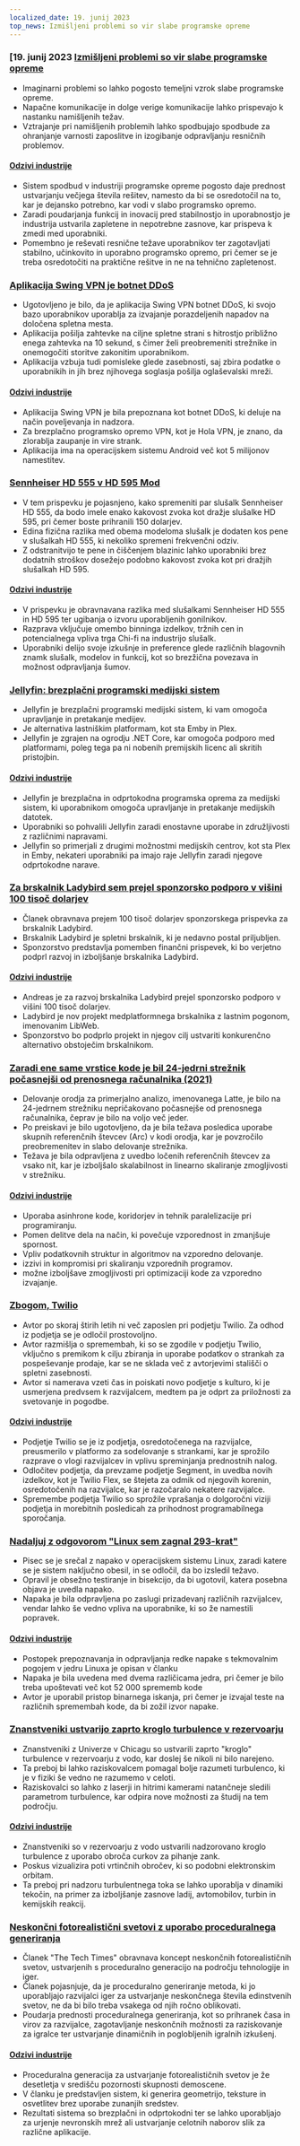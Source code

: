 ```yaml
---
localized_date: 19. junij 2023
top_news: Izmišljeni problemi so vir slabe programske opreme
---
```




<CallToAction />

<Steps>

### [19. junij 2023 [Izmišljeni problemi so vir slabe programske opreme](https://cerebralab.com/Imaginary_Problems_Are_the_Root_of_Bad_Software)

- Imaginarni problemi so lahko pogosto temeljni vzrok slabe programske opreme.
- Napačne komunikacije in dolge verige komunikacije lahko prispevajo k nastanku namišljenih težav.
- Vztrajanje pri namišljenih problemih lahko spodbujajo spodbude za ohranjanje varnosti zaposlitve in izogibanje odpravljanju resničnih problemov.

#### [Odzivi industrije](http://news.ycombinator.com/item?id=36380711)

- Sistem spodbud v industriji programske opreme pogosto daje prednost ustvarjanju večjega števila rešitev, namesto da bi se osredotočil na to, kar je dejansko potrebno, kar vodi v slabo programsko opremo.
- Zaradi poudarjanja funkcij in inovacij pred stabilnostjo in uporabnostjo je industrija ustvarila zapletene in nepotrebne zasnove, kar prispeva k zmedi med uporabniki.
- Pomembno je reševati resnične težave uporabnikov ter zagotavljati stabilno, učinkovito in uporabno programsko opremo, pri čemer se je treba osredotočiti na praktične rešitve in ne na tehnično zapletenost.

### [Aplikacija Swing VPN je botnet DDoS](https://lecromee.github.io/posts/swing_vpn_ddosing_sites/)

- Ugotovljeno je bilo, da je aplikacija Swing VPN botnet DDoS, ki svojo bazo uporabnikov uporablja za izvajanje porazdeljenih napadov na določena spletna mesta.
- Aplikacija pošilja zahtevke na ciljne spletne strani s hitrostjo približno enega zahtevka na 10 sekund, s čimer želi preobremeniti strežnike in onemogočiti storitve zakonitim uporabnikom.
- Aplikacija vzbuja tudi pomisleke glede zasebnosti, saj zbira podatke o uporabnikih in jih brez njihovega soglasja pošilja oglaševalski mreži.

#### [Odzivi industrije](http://news.ycombinator.com/item?id=36382700)

- Aplikacija Swing VPN je bila prepoznana kot botnet DDoS, ki deluje na način poveljevanja in nadzora.
- Za brezplačno programsko opremo VPN, kot je Hola VPN, je znano, da zlorablja zaupanje in vire strank.
- Aplikacija ima na operacijskem sistemu Android več kot 5 milijonov namestitev.

### [Sennheiser HD 555 v HD 595 Mod](http://mikebeauchamp.com/misc/sennheiser-hd-555-to-hd-595-mod/)

- V tem prispevku je pojasnjeno, kako spremeniti par slušalk Sennheiser HD 555, da bodo imele enako kakovost zvoka kot dražje slušalke HD 595, pri čemer boste prihranili 150 dolarjev.
- Edina fizična razlika med obema modeloma slušalk je dodaten kos pene v slušalkah HD 555, ki nekoliko spremeni frekvenčni odziv.
- Z odstranitvijo te pene in čiščenjem blazinic lahko uporabniki brez dodatnih stroškov dosežejo podobno kakovost zvoka kot pri dražjih slušalkah HD 595.

#### [Odzivi industrije](http://news.ycombinator.com/item?id=36377875)

- V prispevku je obravnavana razlika med slušalkami Sennheiser HD 555 in HD 595 ter ugibanja o izvoru uporabljenih gonilnikov.
- Razprava vključuje omembo binninga izdelkov, tržnih cen in potencialnega vpliva trga Chi-fi na industrijo slušalk.
- Uporabniki delijo svoje izkušnje in preference glede različnih blagovnih znamk slušalk, modelov in funkcij, kot so brezžična povezava in možnost odpravljanja šumov.

### [Jellyfin: brezplačni programski medijski sistem](https://github.com/jellyfin/jellyfin)

- Jellyfin je brezplačni programski medijski sistem, ki vam omogoča upravljanje in pretakanje medijev.
- Je alternativa lastniškim platformam, kot sta Emby in Plex.
- Jellyfin je zgrajen na ogrodju .NET Core, kar omogoča podporo med platformami, poleg tega pa ni nobenih premijskih licenc ali skritih pristojbin.

#### [Odzivi industrije](http://news.ycombinator.com/item?id=36378689)

- Jellyfin je brezplačna in odprtokodna programska oprema za medijski sistem, ki uporabnikom omogoča upravljanje in pretakanje medijskih datotek.
- Uporabniki so pohvalili Jellyfin zaradi enostavne uporabe in združljivosti z različnimi napravami.
- Jellyfin so primerjali z drugimi možnostmi medijskih centrov, kot sta Plex in Emby, nekateri uporabniki pa imajo raje Jellyfin zaradi njegove odprtokodne narave.

### [Za brskalnik Ladybird sem prejel sponzorsko podporo v višini 100 tisoč dolarjev](https://twitter.com/awesomekling/status/1670298370550779905)

- Članek obravnava prejem 100 tisoč dolarjev sponzorskega prispevka za brskalnik Ladybird.
- Brskalnik Ladybird je spletni brskalnik, ki je nedavno postal priljubljen.
- Sponzorstvo predstavlja pomemben finančni prispevek, ki bo verjetno podprl razvoj in izboljšanje brskalnika Ladybird.

#### [Odzivi industrije](http://news.ycombinator.com/item?id=36377805)

- Andreas je za razvoj brskalnika Ladybird prejel sponzorsko podporo v višini 100 tisoč dolarjev.
- Ladybird je nov projekt medplatformnega brskalnika z lastnim pogonom, imenovanim LibWeb.
- Sponzorstvo bo podprlo projekt in njegov cilj ustvariti konkurenčno alternativo obstoječim brskalnikom.

### [Zaradi ene same vrstice kode je bil 24-jedrni strežnik počasnejši od prenosnega računalnika (2021)](https://pkolaczk.github.io/server-slower-than-a-laptop/)

- Delovanje orodja za primerjalno analizo, imenovanega Latte, je bilo na 24-jedrnem strežniku nepričakovano počasnejše od prenosnega računalnika, čeprav je bilo na voljo več jeder.
- Po preiskavi je bilo ugotovljeno, da je bila težava posledica uporabe skupnih referenčnih števcev (Arc) v kodi orodja, kar je povzročilo preobremenitev in slabo delovanje strežnika.
- Težava je bila odpravljena z uvedbo ločenih referenčnih števcev za vsako nit, kar je izboljšalo skalabilnost in linearno skaliranje zmogljivosti v strežniku.

#### [Odzivi industrije](http://news.ycombinator.com/item?id=36376669)

- Uporaba asinhrone kode, koridorjev in tehnik paralelizacije pri programiranju.
- Pomen delitve dela na način, ki povečuje vzporednost in zmanjšuje spornost.
- Vpliv podatkovnih struktur in algoritmov na vzporedno delovanje.
- izzivi in kompromisi pri skaliranju vzporednih programov.
- možne izboljšave zmogljivosti pri optimizaciji kode za vzporedno izvajanje.

### [Zbogom, Twilio](https://blog.miguelgrinberg.com/post/goodbye-twilio)

- Avtor po skoraj štirih letih ni več zaposlen pri podjetju Twilio. Za odhod iz podjetja se je odločil prostovoljno.
- Avtor razmišlja o spremembah, ki so se zgodile v podjetju Twilio, vključno s premikom k cilju zbiranja in uporabe podatkov o strankah za pospeševanje prodaje, kar se ne sklada več z avtorjevimi stališči o spletni zasebnosti.
- Avtor si namerava vzeti čas in poiskati novo podjetje s kulturo, ki je usmerjena predvsem k razvijalcem, medtem pa je odprt za priložnosti za svetovanje in pogodbe.

#### [Odzivi industrije](http://news.ycombinator.com/item?id=36382361)

- Podjetje Twilio se je iz podjetja, osredotočenega na razvijalce, preusmerilo v platformo za sodelovanje s strankami, kar je sprožilo razprave o vlogi razvijalcev in vplivu spreminjanja prednostnih nalog.
- Odločitev podjetja, da prevzame podjetje Segment, in uvedba novih izdelkov, kot je Twilio Flex, se štejeta za odmik od njegovih korenin, osredotočenih na razvijalce, kar je razočaralo nekatere razvijalce.
- Spremembe podjetja Twilio so sprožile vprašanja o dolgoročni viziji podjetja in morebitnih posledicah za prihodnost programabilnega sporočanja.

### [Nadaljuj z odgovorom "Linux sem zagnal 293-krat"](https://rwmj.wordpress.com/2023/06/18/follow-up-to-i-booted-linux-292612-times/)

- Pisec se je srečal z napako v operacijskem sistemu Linux, zaradi katere se je sistem naključno obesil, in se odločil, da bo izsledil težavo.
- Opravil je obsežno testiranje in bisekcijo, da bi ugotovil, katera posebna objava je uvedla napako.
- Napaka je bila odpravljena po zaslugi prizadevanj različnih razvijalcev, vendar lahko še vedno vpliva na uporabnike, ki so že namestili popravek.

#### [Odzivi industrije](http://news.ycombinator.com/item?id=36379615)

- Postopek prepoznavanja in odpravljanja redke napake s tekmovalnim pogojem v jedru Linuxa je opisan v članku
- Napaka je bila uvedena med dvema različicama jedra, pri čemer je bilo treba upoštevati več kot 52 000 sprememb kode
- Avtor je uporabil pristop binarnega iskanja, pri čemer je izvajal teste na različnih spremembah kode, da bi zožil izvor napake.

### [Znanstveniki ustvarijo zaprto kroglo turbulence v rezervoarju](https://news.uchicago.edu/story/tempest-teacup-uchicago-physicists-make-breakthrough-creating-turbulence)

- Znanstveniki z Univerze v Chicagu so ustvarili zaprto "kroglo" turbulence v rezervoarju z vodo, kar doslej še nikoli ni bilo narejeno.
- Ta preboj bi lahko raziskovalcem pomagal bolje razumeti turbulenco, ki je v fiziki še vedno ne razumemo v celoti.
- Raziskovalci so lahko z laserji in hitrimi kamerami natančneje sledili parametrom turbulence, kar odpira nove možnosti za študij na tem področju.

#### [Odzivi industrije](http://news.ycombinator.com/item?id=36376875)

- Znanstveniki so v rezervoarju z vodo ustvarili nadzorovano kroglo turbulence z uporabo obroča curkov za pihanje zank.
- Poskus vizualizira poti vrtinčnih obročev, ki so podobni elektronskim orbitam.
- Ta preboj pri nadzoru turbulentnega toka se lahko uporablja v dinamiki tekočin, na primer za izboljšanje zasnove ladij, avtomobilov, turbin in kemijskih reakcij.

### [Neskončni fotorealistični svetovi z uporabo proceduralnega generiranja](https://arxiv.org/abs/2306.09310)

- Članek "The Tech Times" obravnava koncept neskončnih fotorealističnih svetov, ustvarjenih s proceduralno generacijo na področju tehnologije in iger.
- Članek pojasnjuje, da je proceduralno generiranje metoda, ki jo uporabljajo razvijalci iger za ustvarjanje neskončnega števila edinstvenih svetov, ne da bi bilo treba vsakega od njih ročno oblikovati.
- Poudarja prednosti proceduralnega generiranja, kot so prihranek časa in virov za razvijalce, zagotavljanje neskončnih možnosti za raziskovanje za igralce ter ustvarjanje dinamičnih in poglobljenih igralnih izkušenj.

#### [Odzivi industrije](http://news.ycombinator.com/item?id=36376071)

- Proceduralna generacija za ustvarjanje fotorealističnih svetov je že desetletja v središču pozornosti skupnosti demoscene.
- V članku je predstavljen sistem, ki generira geometrijo, teksture in osvetlitev brez uporabe zunanjih sredstev.
- Rezultati sistema so brezplačni in odprtokodni ter se lahko uporabljajo za urjenje nevronskih mrež ali ustvarjanje celotnih naborov slik za različne aplikacije.

</Steps>
